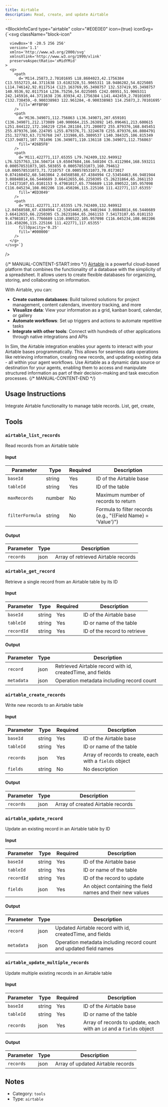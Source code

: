 ```yaml
---
title: Airtable
description: Read, create, and update Airtable
---
```



<BlockInfoCard 
  type="airtable"
  color="#E0E0E0"
  icon={true}
  iconSvg={`<svg className="block-icon"
      
      
      
      viewBox='0 -20.5 256 256'
      version='1.1'
      xmlns='http://www.w3.org/2000/svg'
      xmlnsXlink='http://www.w3.org/1999/xlink'
      preserveAspectRatio='xMidYMid'
    >
      <g>
        <path
          d='M114.25873,2.70101695 L18.8604023,42.1756384 C13.5552723,44.3711638 13.6102328,51.9065311 18.9486282,54.0225085 L114.746142,92.0117514 C123.163769,95.3498757 132.537419,95.3498757 140.9536,92.0117514 L236.75256,54.0225085 C242.08951,51.9065311 242.145916,44.3711638 236.83934,42.1756384 L141.442459,2.70101695 C132.738459,-0.900338983 122.961284,-0.900338983 114.25873,2.70101695'
          fill='#FFBF00'
        />
        <path
          d='M136.349071,112.756863 L136.349071,207.659101 C136.349071,212.173089 140.900664,215.263892 145.096461,213.600615 L251.844122,172.166219 C254.281184,171.200072 255.879376,168.845451 255.879376,166.224705 L255.879376,71.3224678 C255.879376,66.8084791 251.327783,63.7176768 247.131986,65.3809537 L140.384325,106.815349 C137.94871,107.781496 136.349071,110.136118 136.349071,112.756863'
          fill='#26B5F8'
        />
        <path
          d='M111.422771,117.65355 L79.742409,132.949912 L76.5257763,134.504714 L9.65047684,166.548104 C5.4112904,168.593211 0.000578531073,165.503855 0.000578531073,160.794612 L0.000578531073,71.7210757 C0.000578531073,70.0173017 0.874160452,68.5463864 2.04568588,67.4384994 C2.53454463,66.9481944 3.08848814,66.5446689 3.66412655,66.2250305 C5.26231864,65.2661153 7.54173107,65.0101153 9.47981017,65.7766689 L110.890522,105.957098 C116.045234,108.002206 116.450206,115.225166 111.422771,117.65355'
          fill='#ED3049'
        />
        <path
          d='M111.422771,117.65355 L79.742409,132.949912 L2.04568588,67.4384994 C2.53454463,66.9481944 3.08848814,66.5446689 3.66412655,66.2250305 C5.26231864,65.2661153 7.54173107,65.0101153 9.47981017,65.7766689 L110.890522,105.957098 C116.045234,108.002206 116.450206,115.225166 111.422771,117.65355'
          fillOpacity='0.25'
          fill='#000000'
        />
      </g>
    </svg>`}
/>

{/* MANUAL-CONTENT-START:intro */}
[Airtable](https://airtable.com/) is a powerful cloud-based platform that combines the functionality of a database with the simplicity of a spreadsheet. It allows users to create flexible databases for organizing, storing, and collaborating on information.

With Airtable, you can:

- **Create custom databases**: Build tailored solutions for project management, content calendars, inventory tracking, and more
- **Visualize data**: View your information as a grid, kanban board, calendar, or gallery
- **Automate workflows**: Set up triggers and actions to automate repetitive tasks
- **Integrate with other tools**: Connect with hundreds of other applications through native integrations and APIs

In Sim, the Airtable integration enables your agents to interact with your Airtable bases programmatically. This allows for seamless data operations like retrieving information, creating new records, and updating existing data - all within your agent workflows. Use Airtable as a dynamic data source or destination for your agents, enabling them to access and manipulate structured information as part of their decision-making and task execution processes.
{/* MANUAL-CONTENT-END */}


## Usage Instructions

Integrate Airtable functionality to manage table records. List, get, create, 



## Tools

### `airtable_list_records`

Read records from an Airtable table

#### Input

| Parameter | Type | Required | Description |
| --------- | ---- | -------- | ----------- |
| `baseId` | string | Yes | ID of the Airtable base |
| `tableId` | string | Yes | ID of the table |
| `maxRecords` | number | No | Maximum number of records to return |
| `filterFormula` | string | No | Formula to filter records \(e.g., "\(\{Field Name\} = \'Value\'\)"\) |

#### Output

| Parameter | Type | Description |
| --------- | ---- | ----------- |
| `records` | json | Array of retrieved Airtable records |

### `airtable_get_record`

Retrieve a single record from an Airtable table by its ID

#### Input

| Parameter | Type | Required | Description |
| --------- | ---- | -------- | ----------- |
| `baseId` | string | Yes | ID of the Airtable base |
| `tableId` | string | Yes | ID or name of the table |
| `recordId` | string | Yes | ID of the record to retrieve |

#### Output

| Parameter | Type | Description |
| --------- | ---- | ----------- |
| `record` | json | Retrieved Airtable record with id, createdTime, and fields |
| `metadata` | json | Operation metadata including record count |

### `airtable_create_records`

Write new records to an Airtable table

#### Input

| Parameter | Type | Required | Description |
| --------- | ---- | -------- | ----------- |
| `baseId` | string | Yes | ID of the Airtable base |
| `tableId` | string | Yes | ID or name of the table |
| `records` | json | Yes | Array of records to create, each with a `fields` object |
| `fields` | string | No | No description |

#### Output

| Parameter | Type | Description |
| --------- | ---- | ----------- |
| `records` | json | Array of created Airtable records |

### `airtable_update_record`

Update an existing record in an Airtable table by ID

#### Input

| Parameter | Type | Required | Description |
| --------- | ---- | -------- | ----------- |
| `baseId` | string | Yes | ID of the Airtable base |
| `tableId` | string | Yes | ID or name of the table |
| `recordId` | string | Yes | ID of the record to update |
| `fields` | json | Yes | An object containing the field names and their new values |

#### Output

| Parameter | Type | Description |
| --------- | ---- | ----------- |
| `record` | json | Updated Airtable record with id, createdTime, and fields |
| `metadata` | json | Operation metadata including record count and updated field names |

### `airtable_update_multiple_records`

Update multiple existing records in an Airtable table

#### Input

| Parameter | Type | Required | Description |
| --------- | ---- | -------- | ----------- |
| `baseId` | string | Yes | ID of the Airtable base |
| `tableId` | string | Yes | ID or name of the table |
| `records` | json | Yes | Array of records to update, each with an `id` and a `fields` object |

#### Output

| Parameter | Type | Description |
| --------- | ---- | ----------- |
| `records` | json | Array of updated Airtable records |



## Notes

- Category: `tools`
- Type: `airtable`
